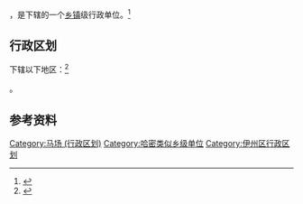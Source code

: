 {{中国乡级行政区|65/22/01/405/000}}

'''{{PAGENAMEBASE}}'''，是{{PRC admin/fullname|65/22/01/405/000|3}}下辖的一个[[乡镇|乡镇]]级行政单位。<ref>{{PRC admin/ref sgc|{{PRC admin/parent|65/22/01/405/000}}}}</ref>

== 行政区划 ==

{{PAGENAMEBASE}}下辖以下地区：<ref>{{PRC admin/ref sgc|65/22/01/405/000}}</ref>

{{PRC admin/children|65/22/01/405/000}}。

== 参考资料 ==

{{reflist}}

{{伊州区行政区划}}
{{新疆行政区划小作品}}

[[Category:马场_(行政区划)|Category:马场 (行政区划)]]
[[Category:哈密类似乡级单位|Category:哈密类似乡级单位]]
[[Category:伊州区行政区划|Category:伊州区行政区划]]